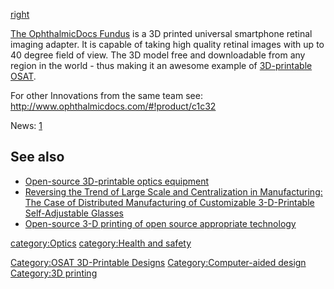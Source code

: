 [[image:OphthalmicDocs.jpg|right]]

[http://www.ophthalmicdocs-fundus.org/ The OphthalmicDocs Fundus] is a 3D printed universal smartphone retinal imaging adapter. It is capable of taking high quality retinal images with up to 40 degree field of view. The 3D model free and downloadable from any region in the world - thus making it an awesome example of [[3D-printable OSAT]].

For other Innovations from the same team see: http://www.ophthalmicdocs.com/#!product/c1c32

News: [http://3dprintingindustry.com/2015/05/12/3d-printed-retinal-imaging-device-to-revolutionize-eye-care-worldwide/]‎


==See also==
* [[Open-source 3D-printable optics equipment]]
* [[Reversing the Trend of Large Scale and Centralization in Manufacturing: The Case of Distributed Manufacturing of Customizable 3-D-Printable Self-Adjustable Glasses‎]]
* [[Open-source 3-D printing of open source appropriate technology]]

[[Category:OSAT 3D-Printable Designs]]
[[category:Optics]]
[[category:Health and safety]]
[[Category:Computer-aided design]]
[[Category:3D printing]]